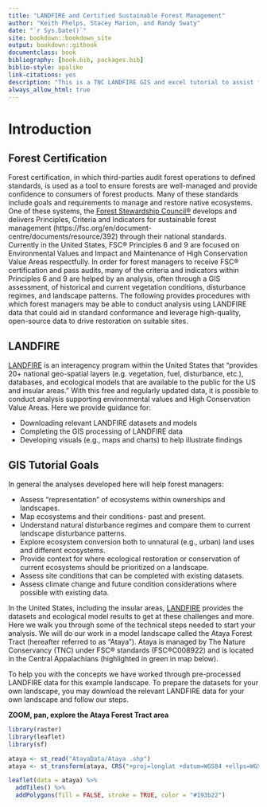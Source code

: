 ```yaml
--- 
title: "LANDFIRE and Certified Sustainable Forest Management"
author: "Keith Phelps, Stacey Marion, and Randy Swaty"
date: "`r Sys.Date()`"
site: bookdown::bookdown_site
output: bookdown::gitbook
documentclass: book
bibliography: [book.bib, packages.bib]
biblio-style: apalike
link-citations: yes
description: "This is a TNC LANDFIRE GIS and excel tutorial to assist forest managers in FSC® audits"
always_allow_html: true 
---
```



# Introduction {#Introduction}

## Forest Certification

Forest certification, in which third-parties audit forest operations to defined standards, is used as a tool to ensure forests are well-managed and provide confidence to consumers of forest products. Many of these standards include goals and requirements to manage and restore native ecosystems. One of these systems, the [Forest Stewardship Council®](FSC®) develops and delivers Principles, Criteria and Indicators for sustainable forest management (https://fsc.org/en/document-centre/documents/resource/392) through their national standards. Currently in the United States, FSC® Principles 6 and 9 are focused on Environmental Values and Impact and Maintenance of High Conservation Value Areas respectfully. In order for forest managers to receive FSC® certification and pass audits, many of the criteria and indicators within Principles 6 and 9 are helped by an analysis, often through a GIS assessment, of historical and current vegetation conditions, disturbance regimes, and landscape patterns. The following provides procedures with which forest managers may be able to conduct analysis using LANDFIRE data that could aid in standard conformance and leverage high-quality, open-source data to drive restoration on suitable sites. 

## LANDFIRE 

[LANDFIRE](https://landfire.gov/) is an interagency program within the United States that "provides 20+ national geo-spatial layers (e.g. vegetation, fuel, disturbance, etc.), databases, and ecological models that are available to the public for the US and insular areas." With this free and regularly updated data, it is possible to conduct analysis supporting environmental values and High Conservation Value Areas. Here we provide guidance for:

* Downloading relevant LANDFIRE datasets and models
* Completing the GIS processing of LANDFIRE data
* Developing visuals (e.g., maps and charts) to help illustrate findings 

## GIS Tutorial Goals

In general the analyses developed here will help forest managers:

* Assess “representation” of ecosystems within ownerships and landscapes.
* Map ecosystems and their conditions- past and present.
* Understand natural disturbance regimes and compare them to current landscape disturbance patterns.
* Explore ecosystem conversion both to unnatural (e.g., urban) land uses and different ecosystems.
* Provide context for where ecological restoration or conservation of current ecosystems should be prioritized on a landscape.  
* Assess site conditions that can be completed with existing datasets.
* Assess climate change and future condition considerations where possible with existing data.

In the United States, including the insular areas, [LANDFIRE](https://www.landfire.gov/) provides the datasets and ecological model results to get at these challenges and more. Here we walk you through some of the technical steps needed to start your analysis. We will do our work in a model landscape called the Ataya Forest Tract (hereafter referred to as "Ataya"). Ataya is managed by The Nature Conservancy (TNC) under FSC® standards (FSC®C008922) and is located in the Central Appalachians (highlighted in green in map below).

To help you with the concepts we have worked through pre-processed LANDFIRE data for this example landscape. To prepare the datasets for your own landscape, you may download the relevant LANDFIRE data for your own landscape and follow our steps.

**ZOOM, pan, explore the Ataya Forest Tract area**
```r
library(raster)
library(leaflet)
library(sf)

ataya <- st_read("AtayaData/Ataya .shp")
ataya <- st_transform(ataya, CRS("+proj=longlat +datum=WGS84 +ellps=WGS84 +towgs84=0,0,0"))

```

```r

leaflet(data = ataya) %>% 
  addTiles() %>% 
  addPolygons(fill = FALSE, stroke = TRUE, color = "#193b22")

```

